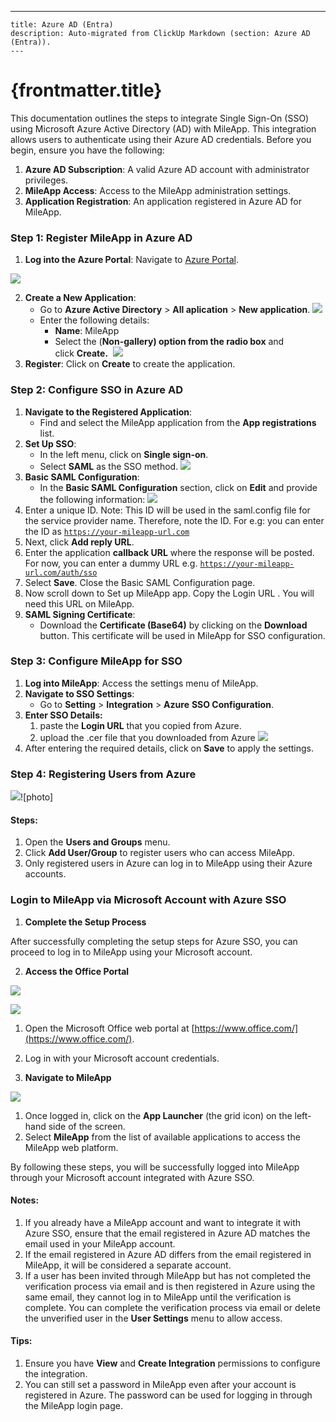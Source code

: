 ---
    title: Azure AD (Entra)
    description: Auto-migrated from ClickUp Markdown (section: Azure AD (Entra)).
    ---

# {frontmatter.title}

This documentation outlines the steps to integrate Single Sign-On (SSO) using Microsoft Azure Active Directory (AD) with MileApp. This integration allows users to authenticate using their Azure AD credentials.
Before you begin, ensure you have the following:
1. **Azure AD Subscription**: A valid Azure AD account with administrator privileges.
2. **MileApp Access**: Access to the MileApp administration settings.
3. **Application Registration**: An application registered in Azure AD for MileApp.
###   

### Step 1: Register MileApp in Azure AD
1. **Log into the Azure Portal**: Navigate to [Azure Portal](https://portal.azure.com/).

![](https://t3837933.p.clickup-attachments.com/t3837933/181b0bec-d0c9-4178-8286-edda54c79f4e/image.png)

2. **Create a New Application**:
    *   Go to **Azure Active Directory** > **All aplication** > **New application**.
    ![](https://t3837933.p.clickup-attachments.com/t3837933/1dadffde-7218-4a90-8bc3-b117ecf4ac2c/image.png)
    *   Enter the following details:
        *   **Name**: MileApp
        *   Select the (**Non-gallery) option from the radio box** and click **Create.** 
        ![](https://t3837933.p.clickup-attachments.com/t3837933/5e256be3-d13f-48e5-a58e-676f4704edf4/image.png)
3. **Register**: Click on **Create** to create the application.
###   

### Step 2: Configure SSO in Azure AD
1. **Navigate to the Registered Application**:
    *   Find and select the MileApp application from the **App registrations** list.
2. **Set Up SSO**:
    *   In the left menu, click on **Single sign-on**.
    *   Select **SAML** as the SSO method.
    ![](https://t3837933.p.clickup-attachments.com/t3837933/2edc8d8d-ea82-475a-9efd-0b3e156fdd73/image.png)
3. **Basic SAML Configuration**:
    *   In the **Basic SAML Configuration** section, click on **Edit** and provide the following information:
    ![](https://t3837933.p.clickup-attachments.com/t3837933/812d42f6-4584-47a0-92c1-6bfb5cd4b702/image.png)
4. Enter a unique ID. Note: This ID will be used in the saml.config file for the service provider name. Therefore, note the ID. For e.g: you can enter the ID as [`https://your-mileapp-url.com`](https://your-mileapp-url.com)
5. Next, click **Add reply URL**.
6. Enter the application **callback URL** where the response will be posted. For now, you can enter a dummy URL e.g. [`https://your-mileapp-url.com/auth/sso`](https://your-mileapp-url.com/auth/sso)
7. Select **Save**. Close the Basic SAML Configuration page.
8. Now scroll down to Set up MileApp app. Copy the Login URL . You will need this URL on MileApp.
9. **SAML Signing Certificate**:
    *   Download the **Certificate (Base64)** by clicking on the **Download** button. This certificate will be used in MileApp for SSO configuration.

### Step 3: Configure MileApp for SSO
1. **Log into MileApp**: Access the settings menu of MileApp.
2. **Navigate to SSO Settings**:
    *   Go to **Setting** > **Integration** > **Azure** **SSO Configuration**.
3. **Enter SSO Details:**
    1. paste the **Login URL** that you copied from Azure.
    2. upload the .cer file that you downloaded from Azure
![](https://t3837933.p.clickup-attachments.com/t3837933/91deab44-78cb-4f7f-833c-43ade1acc944/image.png)
1. After entering the required details, click on **Save** to apply the settings.
### Step 4: Registering Users from Azure
![](https://t3837933.p.clickup-attachments.com/t3837933/dcd165f0-debd-4c40-8e1b-7b7992ea4b7e/image.png)!\[photo\]
#### Steps:
1. Open the **Users and Groups** menu.
2. Click **Add User/Group** to register users who can access MileApp.
3. Only registered users in Azure can log in to MileApp using their Azure accounts.
###   

### **Login to MileApp via Microsoft Account with Azure SSO**
1. **Complete the Setup Process**

After successfully completing the setup steps for Azure SSO, you can proceed to log in to MileApp using your Microsoft account.

2. **Access the Office Portal**

![](https://t3837933.p.clickup-attachments.com/t3837933/8f449da5-08a4-447a-abe1-c5950bd5e986/image.png)

![](https://t3837933.p.clickup-attachments.com/t3837933/b3a3888d-9098-469b-a523-131ff474ff7e/image.png)
1. Open the Microsoft Office web portal at [https://www.office.com/](https://www.office.com/).
2. Log in with your Microsoft account credentials.

3. **Navigate to MileApp**

![](https://t3837933.p.clickup-attachments.com/t3837933/72eb3c9a-ba91-4ee3-8108-7836fae5daa5/image.png)
1. Once logged in, click on the **App Launcher** (the grid icon) on the left-hand side of the screen.
2. Select **MileApp** from the list of available applications to access the MileApp web platform.

By following these steps, you will be successfully logged into MileApp through your Microsoft account integrated with Azure SSO.

#### Notes:
1. If you already have a MileApp account and want to integrate it with Azure SSO, ensure that the email registered in Azure AD matches the email used in your MileApp account.
2. If the email registered in Azure AD differs from the email registered in MileApp, it will be considered a separate account.
3. If a user has been invited through MileApp but has not completed the verification process via email and is then registered in Azure using the same email, they cannot log in to MileApp until the verification is complete. You can complete the verification process via email or delete the unverified user in the **User Settings** menu to allow access.
#### Tips:
1. Ensure you have **View** and **Create Integration** permissions to configure the integration.
2. You can still set a password in MileApp even after your account is registered in Azure. The password can be used for logging in through the MileApp login page.

